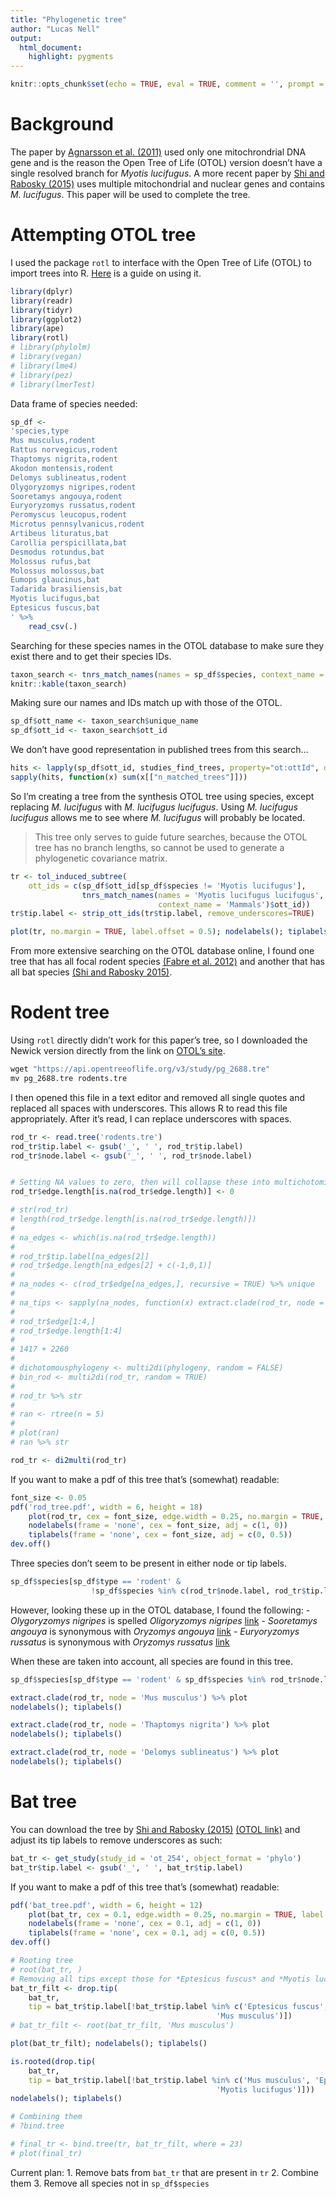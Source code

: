 ```yaml
---
title: "Phylogenetic tree"
author: "Lucas Nell"
output:
  html_document:
    highlight: pygments
---
```


```r
knitr::opts_chunk$set(echo = TRUE, eval = TRUE, comment = '', prompt = FALSE)
```


# Background

The paper by 
[Agnarsson et al. (2011)](http://dx.doi.org/10.1371/currents.RRN1212) used only one
mitochrondrial DNA gene and is the reason the Open Tree of Life (OTOL) version doesn't 
have a single resolved branch for *Myotis lucifugus*. A more recent paper by 
[Shi and Rabosky (2015)](http://onlinelibrary.wiley.com/doi/10.1111/evo.12681/abstract) 
uses multiple mitochondrial and nuclear genes and contains *M. lucifugus*.
This paper will be used to complete the tree.


# Attempting OTOL tree

I used the package `rotl` to interface with the Open Tree of Life (OTOL) to import trees
into R. [Here](https://cran.r-project.org/web/packages/rotl/vignettes/data_mashups.html)
is a guide on using it.

```r
library(dplyr)
library(readr)
library(tidyr)
library(ggplot2)
library(ape)
library(rotl)
# library(phylolm)
# library(vegan)
# library(lme4)
# library(pez)
# library(lmerTest)
```


Data frame of species needed:

```r
sp_df <- 
'species,type
Mus musculus,rodent
Rattus norvegicus,rodent
Thaptomys nigrita,rodent
Akodon montensis,rodent
Delomys sublineatus,rodent
Olygoryzomys nigripes,rodent
Sooretamys angouya,rodent
Euryoryzomys russatus,rodent
Peromyscus leucopus,rodent
Microtus pennsylvanicus,rodent
Artibeus lituratus,bat
Carollia perspicillata,bat
Desmodus rotundus,bat
Molossus rufus,bat
Molossus molossus,bat
Eumops glaucinus,bat
Tadarida brasiliensis,bat
Myotis lucifugus,bat
Eptesicus fuscus,bat
' %>% 
    read_csv(.)
```


Searching for these species names in the OTOL database to make sure they exist there and 
to get their species IDs.

```r
taxon_search <- tnrs_match_names(names = sp_df$species, context_name = 'Mammals')
knitr::kable(taxon_search)
```


Making sure our names and IDs match up with those of the OTOL.

```r
sp_df$ott_name <- taxon_search$unique_name
sp_df$ott_id <- taxon_search$ott_id
```


We don't have good representation in published trees from this search...

```r
hits <- lapply(sp_df$ott_id, studies_find_trees, property="ot:ottId", detailed = FALSE)
sapply(hits, function(x) sum(x[["n_matched_trees"]]))
```

So I'm creating a tree from the synthesis OTOL tree using species, except replacing 
*M. lucifugus* with *M. lucifugus lucifugus*. Using *M. lucifugus lucifugus* allows me to
see where *M. lucifugus* will probably be located.

> This tree only serves to guide future searches, because the OTOL tree has no branch 
> lengths, so cannot be used to generate a phylogenetic covariance matrix.

```r
tr <- tol_induced_subtree(
    ott_ids = c(sp_df$ott_id[sp_df$species != 'Myotis lucifugus'],
                tnrs_match_names(names = 'Myotis lucifugus lucifugus', 
                                 context_name = 'Mammals')$ott_id))
tr$tip.label <- strip_ott_ids(tr$tip.label, remove_underscores=TRUE)

plot(tr, no.margin = TRUE, label.offset = 0.5); nodelabels(); tiplabels()
```


From more extensive searching on the OTOL database online, I found one tree that has all 
focal rodent species
[(Fabre et al. 2012)](http://dx.doi.org/10.1186/1471-2148-12-88)
and another that has all bat species
[(Shi and Rabosky 2015)](http://onlinelibrary.wiley.com/doi/10.1111/evo.12681/abstract).



# Rodent tree

Using `rotl` directly didn't work for this paper's tree, so I downloaded the Newick 
version directly from the link on 
[OTOL's site](https://tree.opentreeoflife.org/curator/study/view/pg_2688/?tab=metadata).

```r
wget "https://api.opentreeoflife.org/v3/study/pg_2688.tre"
mv pg_2688.tre rodents.tre
```

I then opened this file in a text editor and removed all single quotes and replaced all
spaces with underscores. This allows R to read this file appropriately. After it's read,
I can replace underscores with spaces.

```r
rod_tr <- read.tree('rodents.tre')
rod_tr$tip.label <- gsub('_', ' ', rod_tr$tip.label)
rod_tr$node.label <- gsub('_', ' ', rod_tr$node.label)


# Setting NA values to zero, then will collapse these into multichotomies
rod_tr$edge.length[is.na(rod_tr$edge.length)] <- 0

# str(rod_tr)
# length(rod_tr$edge.length[is.na(rod_tr$edge.length)])
# 
# na_edges <- which(is.na(rod_tr$edge.length))
# 
# rod_tr$tip.label[na_edges[2]]
# rod_tr$edge.length[na_edges[2] + c(-1,0,1)]
# 
# na_nodes <- c(rod_tr$edge[na_edges,], recursive = TRUE) %>% unique
# 
# na_tips <- sapply(na_nodes, function(x) extract.clade(rod_tr, node = x)$tip.labels)
# 
# rod_tr$edge[1:4,]
# rod_tr$edge.length[1:4]
# 
# 1417 + 2260
# 
# dichotomousphylogeny <- multi2di(phylogeny, random = FALSE)
# bin_rod <- multi2di(rod_tr, random = TRUE)
# 
# rod_tr %>% str
# 
# ran <- rtree(n = 5)
# 
# plot(ran)
# ran %>% str

rod_tr <- di2multi(rod_tr)
```




If you want to make a pdf of this tree that's (somewhat) readable:
```r
font_size <- 0.05
pdf('rod_tree.pdf', width = 6, height = 18)
    plot(rod_tr, cex = font_size, edge.width = 0.25, no.margin = TRUE, label.offset = 0.5)
    nodelabels(frame = 'none', cex = font_size, adj = c(1, 0))
    tiplabels(frame = 'none', cex = font_size, adj = c(0, 0.5))
dev.off()
```

Three species don't seem to be present in either node or tip labels.

```r
sp_df$species[sp_df$type == 'rodent' & 
                  !sp_df$species %in% c(rod_tr$node.label, rod_tr$tip.label)]
```


However, looking these up in the OTOL database, I found the following:
- *Olygoryzomys nigripes* is spelled *Oligoryzomys nigripes*
  [link](https://tree.opentreeoflife.org/taxonomy/browse?id=752853)
- *Sooretamys angouya* is synonymous with *Oryzomys angouya*
  [link](https://tree.opentreeoflife.org/taxonomy/browse?id=1039661)
- *Euryoryzomys russatus* is synonymous with *Oryzomys russatus*
  [link](https://tree.opentreeoflife.org/taxonomy/browse?id=739)

When these are taken into account, all species are found in this tree.

```r

sp_df$species[sp_df$type == 'rodent' & sp_df$species %in% rod_tr$node.label]

extract.clade(rod_tr, node = 'Mus musculus') %>% plot
nodelabels(); tiplabels()

extract.clade(rod_tr, node = 'Thaptomys nigrita') %>% plot
nodelabels(); tiplabels()

extract.clade(rod_tr, node = 'Delomys sublineatus') %>% plot
nodelabels(); tiplabels()
```


# Bat tree

You can download the tree by 
[Shi and Rabosky (2015)](http://onlinelibrary.wiley.com/doi/10.1111/evo.12681/abstract)
[(OTOL link)](https://tree.opentreeoflife.org/curator/study/view/ot_254)
and adjust its tip labels to remove underscores as such:

```r
bat_tr <- get_study(study_id = 'ot_254', object_format = 'phylo')
bat_tr$tip.label <- gsub('_', ' ', bat_tr$tip.label)
```


If you want to make a pdf of this tree that's (somewhat) readable:
```r
pdf('bat_tree.pdf', width = 6, height = 12)
    plot(bat_tr, cex = 0.1, edge.width = 0.25, no.margin = TRUE, label.offset = 0.5)
    nodelabels(frame = 'none', cex = 0.1, adj = c(1, 0))
    tiplabels(frame = 'none', cex = 0.1, adj = c(0, 0.5))
dev.off()
```


```r
# Rooting tree
# root(bat_tr, )
# Removing all tips except those for *Eptesicus fuscus* and *Myotis lucifugus*
bat_tr_filt <- drop.tip(
    bat_tr, 
    tip = bat_tr$tip.label[!bat_tr$tip.label %in% c('Eptesicus fuscus', 'Myotis lucifugus', 
                                              'Mus musculus')])
# bat_tr_filt <- root(bat_tr_filt, 'Mus musculus')

plot(bat_tr_filt); nodelabels(); tiplabels()
```


```r
is.rooted(drop.tip(
    bat_tr, 
    tip = bat_tr$tip.label[!bat_tr$tip.label %in% c('Mus musculus', 'Eptesicus fuscus', 
                                              'Myotis lucifugus')]))
nodelabels(); tiplabels()
```



```r
# Combining them
# ?bind.tree

# final_tr <- bind.tree(tr, bat_tr_filt, where = 23)
# plot(final_tr)
```



Current plan:
1. Remove bats from `bat_tr` that are present in `tr`
2. Combine them
3. Remove all species not in `sp_df$species`
